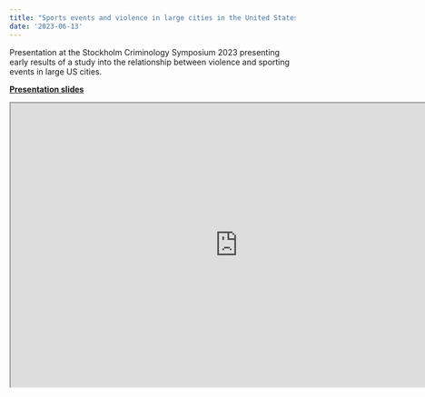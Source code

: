```yaml
---
title: "Sports events and violence in large cities in the United States"
date: '2023-06-13'
---
```


Presentation at the Stockholm Criminology Symposium 2023 presenting early results of a study into the relationship between violence and sporting events in large US cities.

[**Presentation slides**](https://lesscrime.info/slides/stockholm-2023/)

```{=html}
<iframe width="800" height="500" src="https://lesscrime.info/slides/stockholm-2023/"></iframe>
```

